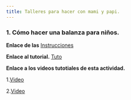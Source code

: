 ```yaml
---
title: Talleres para hacer con mami y papi.
---
```



### 1. Cómo hacer una balanza para niños.

**Enlace de las** [Instrucciones](https://mega.nz/#!VA9EwYpD!So-1aw6ClnUSdR_ALgMmFh9X_cdWPSr0MKQSKLp60-g)

**Enlace al tutorial.**
[Tuto](https://es.wikihow.com/hacer-una-balanza-para-ni%C3%B1os)

**Enlace a los  videos tutotiales de esta actividad.**

1.[Video](https://www.youtube.com/watch?v=-JwnUxJKShI&feature=youtu.be&t=10)

2.[Video](https://youtu.be/HQ0by5lByI4)
